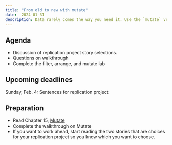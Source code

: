 ```yaml
---
title: "From old to new with mutate"
date:  2024-01-31
description: Data rarely comes the way you need it. Use the `mutate` verb to create new columns.
--- 
```


## Agenda

* Discussion of replication project story selections.
* Questions on walkthrough
* Complete the filter, arrange, and mutate lab

## Upcoming deadlines

[Sunday, Feb. 4]{.sked-dates}: Sentences for replication project

## Preparation

* Read Chapter 15, [Mutate](https://cronkitedata.github.io/djtextbook/r-verb-mutate.html)
* Complete the walkthrough on Mutate
* If you want to work ahead, start reading the two stories that are choices for your replication project so you know which you want to choose.  


